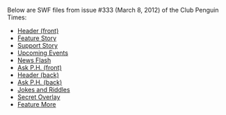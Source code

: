 Below are SWF files from issue #333 (March 8, 2012) of the Club Penguin Times:
*[[Media:News333HeaderFront.swf|Header (front)]]
*[[Media:News333FeatureStory.swf|Feature Story]]
*[[Media:News333SupportStory.swf|Support Story]]
*[[Media:News333UpcomingEvents.swf|Upcoming Events]]
*[[Media:News333NewsFlash.swf|News Flash]]
*[[Media:News333AskAuntArcticFront.swf|Ask P.H. (front)]]
*[[Media:News333HeaderBack.swf|Header (back)]]
*[[Media:News333AskAuntArcticBack.swf|Ask P.H. (back)]]
*[[Media:News333JokesAndRiddles.swf|Jokes and Riddles]]
*[[Media:News333SecretOverlay.swf|Secret Overlay]]
*[[Media:News333FeatureMore.swf|Feature More]]
